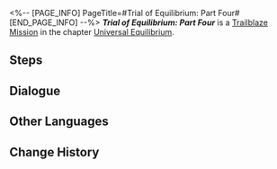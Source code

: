 <%-- [PAGE_INFO]
PageTitle=#Trial of Equilibrium: Part Four#
[END_PAGE_INFO] --%>
{{Stub|Dialogue.}}
{{Mission Infobox
|id            = 4020104
|title         = 
|image         = <!--Mission Trial of Equilibrium: Part Four.png-->
|type          = Trailblaze
|event_name    = 
|chapter       = Universal Equilibrium
|requirements  = 
* Reach [[Trailblaze Level]] 50
* [[Trailblaze Mission]] ''[[An Invitation Without Proffer]]'' completed
|summary       = You have completed the fourth trial of the Equilibrium, further establishing the equilibrium between yourself and the universe.
|characters    = Trailblazer
|startLocation = [[<!--starting world-->]] - [[<!--starting area-->]]
|world         = <!--starting world-->
|area          = <!--starting area-->
|prev          = An Invitation Without Proffer
|next          = 
|rewards       = Star Rail Pass*3; Traveler's Guide*16; Refined Aether*14; Credit*60,000
}}
'''''Trial of Equilibrium: Part Four''''' is a [[Trailblaze Mission]] in the chapter [[Universal Equilibrium]].

==Steps==


<!--
==Gameplay Notes==

--><!--
==Trial Character==

-->
==Dialogue==
{{Stub Dialogue}}


==Other Languages==
{{Other Languages
|en   = Trial of Equilibrium: Part Four
|zhs  = 「均衡」的试炼•肆
|zht  = 「均衡」的試煉•肆
|ja   = 「均衡」の試練・肆
|ko   = 「균형」의 시련•4
|es   = Prueba del Equilibrio (IV)
|fr   = Épreuve de l'Équilibre &mdash; Quatrième&nbsp;partie
|ru   = Испытание Равновесия IV
|th   = บททดสอบแห่งความสมดุล - 4
|vi   = Rèn Luyện Cân Bằng-4
|de   = Prüfung der Balance&nbsp;&ndash; Vier
|id   = Ujian "Equilibrium" (IV)
|pt   = Prova do Equilíbrio: Parte Quatro
}}

==Change History==
{{Change History|1.0}}
